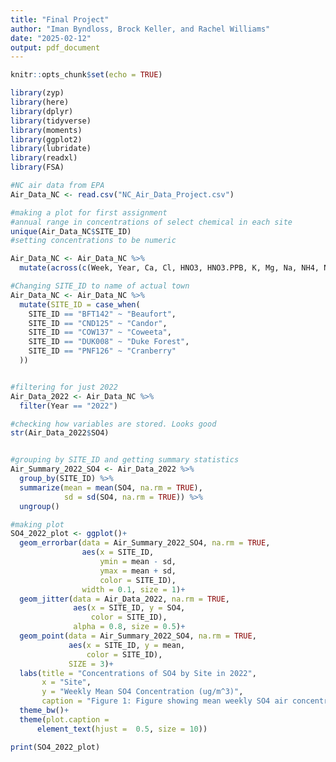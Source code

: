 ```yaml
---
title: "Final Project"
author: "Iman Byndloss, Brock Keller, and Rachel Williams"
date: "2025-02-12"
output: pdf_document
---
```


```r
knitr::opts_chunk$set(echo = TRUE)

library(zyp)
library(here)
library(dplyr)
library(tidyverse)
library(moments)
library(ggplot2)
library(lubridate)
library(readxl)
library(FSA)
```


```r
#NC air data from EPA
Air_Data_NC <- read.csv("NC_Air_Data_Project.csv")
```


```r
#making a plot for first assignment
#annual range in concentrations of select chemical in each site
unique(Air_Data_NC$SITE_ID)
#setting concentrations to be numeric

Air_Data_NC <- Air_Data_NC %>% 
  mutate(across(c(Week, Year, Ca, Cl, HNO3, HNO3.PPB, K, Mg, Na, NH4, NO3, SO2, SO2.PPB, SO4, TNO3,), as.numeric))

#Changing SITE_ID to name of actual town
Air_Data_NC <- Air_Data_NC %>% 
  mutate(SITE_ID = case_when(
    SITE_ID == "BFT142" ~ "Beaufort",
    SITE_ID == "CND125" ~ "Candor",
    SITE_ID == "COW137" ~ "Coweeta",
    SITE_ID == "DUK008" ~ "Duke Forest",
    SITE_ID == "PNF126" ~ "Cranberry"
  ))


#filtering for just 2022
Air_Data_2022 <- Air_Data_NC %>% 
  filter(Year == "2022")

#checking how variables are stored. Looks good
str(Air_Data_2022$SO4)


#grouping by SITE_ID and getting summary statistics
Air_Summary_2022_SO4 <- Air_Data_2022 %>% 
  group_by(SITE_ID) %>% 
  summarize(mean = mean(SO4, na.rm = TRUE),
            sd = sd(SO4, na.rm = TRUE)) %>% 
  ungroup()

#making plot
SO4_2022_plot <- ggplot()+
  geom_errorbar(data = Air_Summary_2022_SO4, na.rm = TRUE,
                aes(x = SITE_ID, 
                    ymin = mean - sd,
                    ymax = mean + sd,
                    color = SITE_ID),
                width = 0.1, size = 1)+
  geom_jitter(data = Air_Data_2022, na.rm = TRUE,
              aes(x = SITE_ID, y = SO4, 
                  color = SITE_ID),
              alpha = 0.8, size = 0.5)+
  geom_point(data = Air_Summary_2022_SO4, na.rm = TRUE,
             aes(x = SITE_ID, y = mean,
                 color = SITE_ID),
             SIZE = 3)+
  labs(title = "Concentrations of SO4 by Site in 2022",
       x = "Site",
       y = "Weekly Mean SO4 Concentration (ug/m^3)",
       caption = "Figure 1: Figure showing mean weekly SO4 air concentration \n in 2022 across five EPA air monitoring sites in North Carolina.")+
  theme_bw()+ 
  theme(plot.caption = 
      element_text(hjust =  0.5, size = 10))

print(SO4_2022_plot)

```













